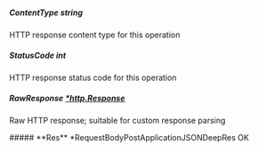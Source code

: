 
##### **ContentType** string
HTTP response content type for this operation

##### **StatusCode** int
HTTP response status code for this operation

##### **RawResponse** [*http.Response](https://pkg.go.dev/net/http#Response)
Raw HTTP response; suitable for custom response parsing

<Collapsible>
    ##### **Res** *RequestBodyPostApplicationJSONDeepRes
    OK
    <Collapsible.Break/>
    <RequestBodyPostApplicationJSONDeepRes/>
</Collapsible>

